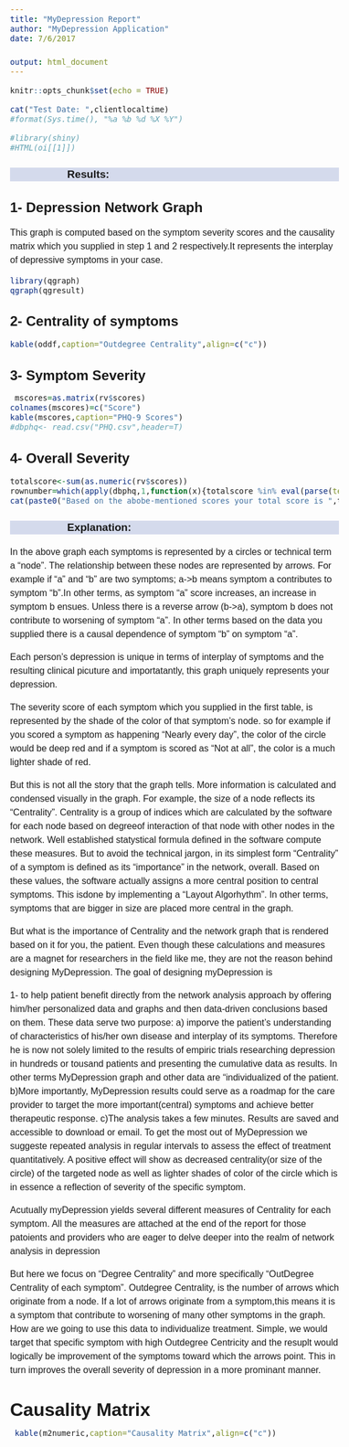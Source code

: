 ---
title: "MyDepression Report"
author: "MyDepression Application"
date: 7/6/2017

output: html_document
---
<style> body{ font-family: 'Oxygen', sans-serif; font-size: 16px; line-height: 24px; } h1,h2,h3,h4 { font-family: 'Raleway', sans-serif; } .container { width: 1000px; } h3 { background-color: #D4DAEC; text-indent: 100px; } h4 { text-indent: 100px; } g-table-intro h4 { text-indent: 0px; } </style>
```{r setup, include=FALSE}
knitr::opts_chunk$set(echo = TRUE)
```
```{r echo=FALSE, results='asis'}
cat("Test Date: ",clientlocaltime)
#format(Sys.time(), "%a %b %d %X %Y")
```
```{r echo=FALSE}
#library(shiny)
#HTML(oi[[1]])

```
 
### Results:

## 1- Depression Network Graph

This graph is computed based on the symptom severity scores and the causality matrix which you supplied in step 1 and 2 respectively.It represents the interplay of depressive symptoms in your case.

```{r  echo=FALSE}
library(qgraph)
qgraph(qgresult)
```

## 2- Centrality of symptoms

```{r echo=FALSE, results='asis'}


kable(oddf,caption="Outdegree Centrality",align=c("c"))
```


## 3- Symptom Severity 

```{r echo=FALSE, results='asis'}

 mscores=as.matrix(rv$scores)
colnames(mscores)=c("Score")
kable(mscores,caption="PHQ-9 Scores")
#dbphq<- read.csv("PHQ.csv",header=T)

```

## 4- Overall Severity
```{r echo=FALSE, results='asis'}
totalscore<-sum(as.numeric(rv$scores))
rownumber=which(apply(dbphq,1,function(x){totalscore %in% eval(parse(text=x[[1]]))})==TRUE)
cat(paste0("Based on the abobe-mentioned scores your total score is ",totalscore," ,which translates to a severity of ",dbphq[rownumber,2],".Based on this score, PHQ-9 suggests the following course of action : ",dbphq[rownumber,3] )) 
```


### Explanation:

In the above graph each symptoms is represented by a circles or technical term a "node". The relationship between these nodes are represented by arrows. For example if "a" and "b" are two symptoms; a->b means symptom a contributes to symptom "b".In other terms, as symptom "a" score increases, an increase in symptom b ensues. Unless there is a reverse arrow (b->a), symptom b does not contribute to worsening of symptom "a". In other terms based on the data you supplied there is a causal dependence of symptom "b" on symptom "a".

Each person's depression is unique in terms of interplay of symptoms and the resulting clinical picuture and importatantly, this graph uniquely represents your depression.

The severity score of each symptom which you supplied in the first table, is represented by the shade of the color of that symptom's node. so for example if you scored a symptom as happening "Nearly every day", the color of the circle would be deep red and if a symptom is scored as "Not at all", the color is a much lighter shade of red. 

But this is not all the story that the graph tells. More information is calculated and condensed visually in the graph. For example, the size of a node reflects its "Centrality". Centrality is a group of indices which are calculated by the software for each node based on degreeof interaction of that node with other nodes in the network. Well established statystical formula defined in the software compute these measures. But to avoid the technical jargon, in its simplest form "Centrality" of a symptom is defined as its "importance" in the network, overall. Based on these values, the software actually assigns a more central position to central symptoms. This isdone by implementing a "Layout Algorhythm". In other terms, symptoms that are bigger in size are placed more central in the graph. 

But what is the importance of Centrality and the network graph that is rendered based on it for you, the patient. Even though these calculations and measures are a magnet for researchers in the field like me, they are not the reason behind designing MyDepression. The goal of designing myDepression is

1- to help patient benefit directly from the network analysis approach by offering him/her personalized data and graphs and then data-driven conclusions based on them. These data serve two purpose:
      a) imporve the patient's understanding of characteristics of his/her own disease and interplay of its symptoms. Therefore he is now not solely limited to the results of empiric trials researching depression in hundreds or tousand patients and presenting the cumulative data as results. In other terms MyDepression graph and other data are "individualized of the patient.
      b)More importantly, MyDepression results could serve as a roadmap for the care provider to  target the more important(central) symptoms and achieve better therapeutic response. 
      c)The analysis takes a few minutes. Results are saved and accessible to download or email. To get the most out of MyDepression we suggeste repeated analysis in regular intervals to assess the effect of treatment quantitatively. A positive effect will show as decreased centrality(or size of the circle) of the targeted node as well as lighter shades of color of the circle which is in essence a reflection of severity of the specific symptom.

Acutually myDepression yields several different measures of Centrality for each symptom. All the measures are attached at the end of the report for those patoients and providers who are eager to delve deeper into the realm of network analysis in depression 

But here we focus on "Degree Centrality" and more specifically "OutDegree Centrality of each symptom". Outdegree Centrality, is the number of arrows which originate from a node. If a lot of arrows originate from a symptom,this means it is a symptom that contribute to worsening of many other symptoms in the graph. How are we going to use this data to individualize treatment. Simple, we would target that specific symptom with high Outdegree Centricity and the resuplt would logically be improvement of the symptoms toward which the arrows point. This in turn improves the overall severity of depression in a more prominant manner. 

#  Causality Matrix


```{r echo=FALSE, results='asis'}

 kable(m2numeric,caption="Causality Matrix",align=c("c")) 

```